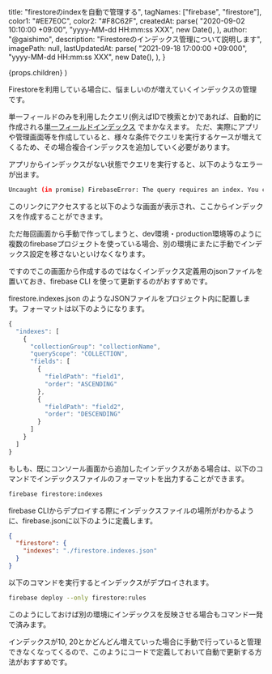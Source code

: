 
  title: "firestoreのindexを自動で管理する",
  tagNames: ["firebase", "firestore"],
  color1: "#EE7E0C",
  color2: "#F8C62F",
  createdAt: parse(
    "2020-09-02 10:10:00 +09:00",
    "yyyy-MM-dd HH:mm:ss XXX",
    new Date(),
  ),
  author: "@gaishimo",
  description: "Firestoreのインデックス管理について説明します",
  imagePath: null,
  lastUpdatedAt: parse(
    "2021-09-18 17:00:00 +09:000",
    "yyyy-MM-dd HH:mm:ss XXX",
    new Date(),
  ),
}


  <PostLayout headlines={headlines} meta={meta}>
    {props.children}
  </PostLayout>
)


Firestoreを利用している場合に、悩ましいのが増えていくインデックスの管理です。

単一フィールドのみを利用したクエリ(例えばIDで検索とか)であれば、自動的に作成される[単一フィールドインデックス](https://firebase.google.com/docs/firestore/query-data/index-overview?hl=en#single-field_indexes) でまかなえます。
ただ、実際にアプリや管理画面等を作成していると、様々な条件でクエリを実行するケースが増えてくるため、その場合複合インデックスを追加していく必要があります。


アプリからインデックスがない状態でクエリを実行すると、以下のようなエラーが出ます。
```bash
Uncaught (in promise) FirebaseError: The query requires an index. You can create it here: https://console.firebase.google.com/v1/r/project/xxxxxxxxxx/firestore/indexes?create_composite=xxxxxxxxxx
```

このリンクにアクセスすると以下のような画面が表示され、ここからインデックスを作成することができます。

<ImageWrapper width="70%" maxWidth={500} alt="インデックス作成ページ" sourceUri="/posts/2020-09-02-firestore-indexes/firestore-create-index.png"  />




ただ毎回画面から手動で作ってしまうと、dev環境・production環境等のように複数のfirebaseプロジェクトを使っている場合、別の環境にまたに手動でインデックス設定を移さないといけなくなります。

ですのでこの画面から作成するのではなくインデックス定義用のjsonファイルを置いておき、firebase CLI を使って更新するのがおすすめです。

firestore.indexes.json のようなJSONファイルをプロジェクト内に配置します。フォーマットは以下のようになります。

```js
{
  "indexes": [
    {
      "collectionGroup": "collectionName",
      "queryScope": "COLLECTION",
      "fields": [
        {
          "fieldPath": "field1",
          "order": "ASCENDING"
        },
        {
          "fieldPath": "field2",
          "order": "DESCENDING"
        }
      ]
    }
  ]
}
```

もしも、既にコンソール画面から追加したインデックスがある場合は、以下のコマンドでインデックスファイルのフォーマットを出力することができます。

```bash
firebase firestore:indexes
```


firebase CLIからデプロイする際にインデックスファイルの場所がわかるように、firebase.jsonに以下のように定義します。

```json
{
  "firestore": {
    "indexes": "./firestore.indexes.json"
  }
}
```


以下のコマンドを実行するとインデックスがデプロイされます。

```bash
firebase deploy --only firestore:rules
```

このようにしておけば別の環境にインデックスを反映させる場合もコマンド一発で済みます。


インデックスが10, 20とかどんどん増えていった場合に手動で行っていると管理できなくなってくるので、このようにコードで定義しておいて自動で更新する方法がおすすめです。
